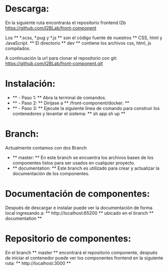 
<Meta title="Estándar de desarrollo Front-end/Descarga e instalación" />

# Descarga:

En la siguiente ruta encontrarás el repositorio frontend I2b https://github.com/I2BLab/front-component 

Los ** *.scss, *.pug y *.js ** son el código fuente de nuestros ** CSS, html y JavaScript. ** El directorio ** dev ** contiene los archivos css, html, js compilados.

A continuación la url para clonar el repositorio con git: https://github.com/I2BLab/front-component.git

# Instalación:

- ** - Paso 1: ** Abra la terminal de comandos.
- ** - Paso 2: ** Diríjase a ** /front-component/docker. **
- ** - Paso 3: ** Ejecute la siguiente línea de comando para construir los contenedores y levantar el sistema: ** sh app.sh up **

# Branch:

Actualmente contamos con dos Branch
- ** master: ** En este branch se encuentra los archivos bases de los componentes listos para ser usados en cualquier proyecto.
- ** documentation: ** Este branch es utilizado para crear y actualizar la documentación de los componentes.

# Documentación de componentes:

Después de descargar e instalar puede ver la documentación de forma local ingresando a: ** http://localhost:65200 ** ubicado en el branch ** documentation **

# Repositorio de componentes:
En el branch ** master ** encontrará el repositorio componente, después de iniciar el contenedor puede ver los componentes frontend en la siguiente ruta: ** http://localhost:3000 **